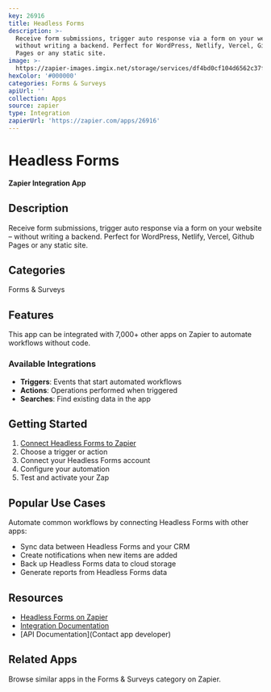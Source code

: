 ```yaml
---
key: 26916
title: Headless Forms
description: >-
  Receive form submissions, trigger auto response via a form on your website –
  without writing a backend. Perfect for WordPress, Netlify, Vercel, Github
  Pages or any static site.
image: >-
  https://zapier-images.imgix.net/storage/services/df4bd0cf104d6562c37f84bceec5bbef.png?auto=format%2Ccompress&ixlib=python-3.0.0&q=50
hexColor: '#000000'
categories: Forms & Surveys
apiUrl: ''
collection: Apps
source: zapier
type: Integration
zapierUrl: 'https://zapier.com/apps/26916'
---
```

# Headless Forms

**Zapier Integration App**

## Description

Receive form submissions, trigger auto response via a form on your website – without writing a backend. Perfect for WordPress, Netlify, Vercel, Github Pages or any static site.

## Categories

Forms & Surveys

## Features

This app can be integrated with 7,000+ other apps on Zapier to automate workflows without code.

### Available Integrations

- **Triggers**: Events that start automated workflows
- **Actions**: Operations performed when triggered
- **Searches**: Find existing data in the app

## Getting Started

1. [Connect Headless Forms to Zapier](https://zapier.com/apps/26916)
2. Choose a trigger or action
3. Connect your Headless Forms account
4. Configure your automation
5. Test and activate your Zap

## Popular Use Cases

Automate common workflows by connecting Headless Forms with other apps:

- Sync data between Headless Forms and your CRM
- Create notifications when new items are added
- Back up Headless Forms data to cloud storage
- Generate reports from Headless Forms data

## Resources

- [Headless Forms on Zapier](https://zapier.com/apps/26916)
- [Integration Documentation](https://zapier.com/apps/26916/integrations)
- [API Documentation](Contact app developer)

## Related Apps

Browse similar apps in the Forms & Surveys category on Zapier.
